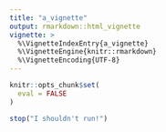 ```yaml
---
title: "a_vignette"
output: rmarkdown::html_vignette
vignette: >
  %\VignetteIndexEntry{a_vignette}
  %\VignetteEngine{knitr::rmarkdown}
  %\VignetteEncoding{UTF-8}
---
```


```r
knitr::opts_chunk$set(
  eval = FALSE
)
```

```r
stop("I shouldn't run!")
```

